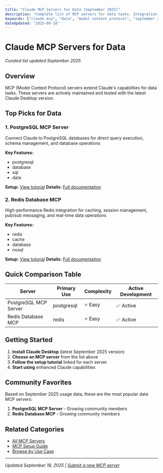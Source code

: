 ```yaml
---
title: "Claude MCP Servers for Data (September 2025)"
description: "Complete list of MCP servers for data tasks. Integration guides and setup instructions included."
keywords: ["claude mcp", "data", "model context protocol", "september 2025"]
dateUpdated: "2025-09-18"
---
```


# Claude MCP Servers for Data

*Curated list updated September 2025*

## Overview

MCP (Model Context Protocol) servers extend Claude's capabilities for data tasks. These servers are actively maintained and tested with the latest Claude Desktop version.

## Top Picks for Data


### 1. PostgreSQL MCP Server

Connect Claude to PostgreSQL databases for direct query execution, schema management, and database operations

**Key Features:**
- postgresql
- database
- sql
- data

**Setup:** [View tutorial](/tutorials/setup-postgresql-mcp)
**Details:** [Full documentation](/mcp/postgresql-mcp)


### 2. Redis Database MCP

High-performance Redis integration for caching, session management, pub/sub messaging, and real-time data operations

**Key Features:**
- redis
- cache
- database
- nosql

**Setup:** [View tutorial](/tutorials/setup-redis-database)
**Details:** [Full documentation](/mcp/redis-database)


## Quick Comparison Table

| Server | Primary Use | Complexity | Active Development |
|--------|-------------|------------|-------------------|
| PostgreSQL MCP Server | postgresql | ⭐ Easy | ✅ Active |
| Redis Database MCP | redis | ⭐ Easy | ✅ Active |

## Getting Started

1. **Install Claude Desktop** (latest September 2025 version)
2. **Choose an MCP server** from the list above
3. **Follow the setup tutorial** linked for each server
4. **Start using** enhanced Claude capabilities

## Community Favorites

Based on September 2025 usage data, these are the most popular data MCP servers:

1. **PostgreSQL MCP Server** - Growing community members
2. **Redis Database MCP** - Growing community members

## Related Categories

- [All MCP Servers](/mcp)
- [MCP Setup Guide](/tutorials/mcp-setup-september-2025)
- [Browse by Use Case](/use-cases)

---

*Updated September 18, 2025 | [Submit a new MCP server](/submit)*
